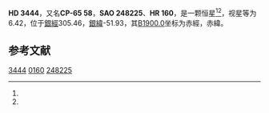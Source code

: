{{Starbox begin
| name = HD 3444
}}
{{Starbox observe
| epoch = [[J2000.0|J2000.0]]
| constell = {{星座名待查}}<ref name=SIMBAD>{{cite web
 | url=http://simbad.u-strasbg.fr/simbad/sim-id?Ident=HR+160
 | title=Pulsating variable Star
 | publisher=Centre de Données astronomiques de Strasbourg
 | work=SIMBAD
 | accessdate=2012-07-13
 | archive-date=2016-03-18
 | archive-url=https://web.archive.org/web/20160318083411/http://simbad.u-strasbg.fr/simbad/sim-id?Ident=HR+160
 | dead-url=no
 }}</ref><ref name=DATA>{{cite web
 | url=http://vizier.u-strasbg.fr/viz-bin/VizieR-5?-out.add=.&-source=5050&-corr=PK=HR&-out.max=9999&HR=160
 | title=VizieR Detailed Page
 | accessdate=2012-07-13
 | archive-date=2016-03-05
 | archive-url=https://web.archive.org/web/20160305002553/http://vizier.u-strasbg.fr/viz-bin/VizieR-5?-out.add=.&-source=5050&-corr=PK=HR&-out.max=9999&HR=160
 | dead-url=no
 }}</ref>
| 星官 = 
| ra = {{RA|0|36|37.4}}<ref name=SIMBAD /><ref name=DATA />
| dec = {{DEC|-65|7|29}}<ref name=SIMBAD /><ref name=DATA />
| appmag_v = 6.42<ref name=SIMBAD /><ref name=DATA />
}}
{{Starbox character
| class = K2-3III<ref name=SIMBAD /><ref name=DATA />
| b-v = 1.26<ref name=SIMBAD /><ref name=DATA />
| u-b = 1.38<ref name=SIMBAD /><ref name=DATA />
| r-i = <ref name=SIMBAD /><ref name=DATA />
| variable = 
}}
{{Starbox astrometry
| radial_v = 1.38
| prop_mo_ra = 20
| parallax = 
| p_error = 
}}
{{Starbox catalog
| names =CP-65 58，[[SAO星表|SAO]] 248225，[[HD星表|HD]] 3444，[[HR星表|HR]] 160}}
{{Starbox reference |Simbad=HR+160}}
{{Starbox end}}

'''HD 3444'''，又名'''CP-65 58'''，'''SAO 248225'''、'''HR 160'''，是一颗恒星<ref name=SIMBAD /><ref name=DATA />，视星等为6.42，位于[[銀道座標系|銀經]]305.46，[[銀道座標系|銀緯]]-51.93，其[[B1900.0|B1900.0]]坐标为赤經{{RA|0|32|13.2}}，赤緯{{DEC|-65|-51.93|29}}。

== 参考文献 ==
{{reflist}}

{{star-stub}}

[[Category:HD和HDE天體|3444]]
[[Category:HR天體|0160]]
[[Category:SAO天體|248225]]